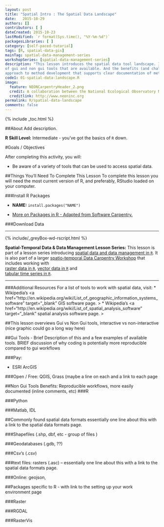 ```yaml
---
layout: post
title: "Spatial Intro : The Spatial Data Landscape"
date:   2015-10-29
authors: []
contributors: [ ]
dateCreated: 2015-10-23
lastModified: `r format(Sys.time(), "%Y-%m-%d")`
packagesLibraries: [ ]
category: [self-paced-tutorial] 
tags: [R, spatial-data-gis]
mainTag: spatial-data-management-series
workshopSeries: [spatial-data-management-series]
description: "This lesson introduces the spatial data tool landscape. It covers the types
of gui and non gui tools that are available. And the benefits (and challenges) of using a non-gui (coding) 
approach to method development that supports clear documentation of methods."
code1: 01-spatial-data-landscape.R
image:
  feature: NEONCarpentryHeader_2.png
  credit: A collaboration between the National Ecological Observatory Network (NEON) and Data Carpentry
  creditlink: http://www.neoninc.org
permalink: R/spatial-data-landscape
comments: false
---
```


{% include _toc.html %}

##About
Add description.

**R Skill Level:** Intermediate - you've got the basics of `R` down.

<div id="objectives" markdown="1">

#Goals / Objectives

After completing this activity, you will:

* Be aware of a variety of tools that can be used to access spatial data. 


##Things You’ll Need To Complete This Lesson
To complete this lesson you will need the most current version of R, and 
preferably, RStudio loaded on your computer.

###Install R Packages

* **NAME:** `install.packages("NAME")`

* [More on Packages in R - Adapted from Software Carpentry.]({{site.baseurl}}R/Packages-In-R/)

###Download Data


****

{% include/_greyBox-wd-rscript.html %}

**Spatial-Temporal Data & Data Management Lesson Series:** This lesson is part
of a lesson series introducing
[spatial data and data management in `R` ]({{ site.baseurl }}tutorial/URL).
It is also part of a larger 
[spatio-temporal Data Carpentry Workshop ]({{ site.baseurl }}workshops/spatio-temporal-workshop)
that includes working with  
[raster data in `R` ]({{ site.baseurl }}tutorial/spatial-raster-series),
[vector data in `R` ]({{ site.baseurl }}tutorial/spatial-vector-series)
and  
[tabular time series in `R` ]({{ site.baseurl }}tutorial/tabular-time-series).

****

###Additional Resources
For a list of tools to work with spatial data, visit:
* Wikipedia's <a href="http://en.wikipedia.org/wiki/List_of_geographic_information_systems_software" target="_blank" GIS software page. >
* Wikipedia's <a href="http://en.wikipedia.org/wiki/List_of_spatial_analysis_software" target="_blank" spatial analysis software page. >

</div>


##This lesson overviews Gui vs Non Gui tools, interactive vs non-interactive 
(nice graphic could go a long way here)

##Gui Tools - 
Brief Description of this and a few examples of available tools. BRIEF discussion of why coding is potentially more reproducible compared to gui workflows

###Pay: 

* ESRI ArcGIS

###Open / Free: QGIS, Grass (maybe a line on each and a link to each page

##Non Gui Tools
  Benefits: Reproducible workflows, more easily documented (inline comments, etc)
###R

###Python

###Matlab, IDL



##Commonly found spatial data formats
essentially one line about this with a link to the spatial data formats page.

###Shapefiles (.shp, dbf, etc - group of files )

###Geodatabases (.gdb, ??)

###Csv’s (.csv)

###text files: rasters (.asc) -- essentially one line about this with a link to the spatial data formats page.

###Online: geojson,

##Packages specific to R - with link to the setting up your work environment page

###Raster

###RGDAL

###RasterVis



